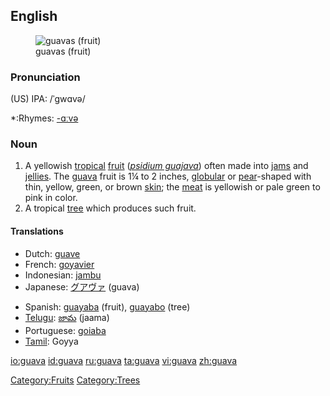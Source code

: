 {{wikipedia}}
==English==
[[Image:Psidium guajava fruit.jpg|thumb|guavas (fruit)]]

===Pronunciation===
(US) IPA: /ˈgwɑvə/
*:Rhymes: [[Rhymes:English:-ɑːvə|-ɑːvə]]

===Noun===
{{en-noun}}

# A yellowish [[tropical]] [[fruit]] (''[[psidium guajava]]'') often made into [[jam]]s and [[jelly|jellies]]. The [[guava]] fruit is 1¼ to 2 inches, [[globular]] or [[pear]]-shaped with thin, yellow, green, or brown [[skin]]; the [[meat]] is yellowish or pale green to pink in color.
# A tropical [[tree]] which produces such fruit.

====Translations====
{{top}}
*Dutch: [[guave]]
*French: [[goyavier]]
*Indonesian: [[jambu]]
*Japanese: [[グアヴァ]] (guava)
{{mid}}
*Spanish: [[guayaba]] (fruit),  [[guayabo]] (tree)
*[[Telugu]]: [[జామ]] (jaama)
*Portuguese: [[goiaba]]
*[[Tamil]]: Goyya
{{bottom}}

[[Category:Fruits]]
[[Category:Trees]]

[[io:guava]]
[[id:guava]]
[[ru:guava]]
[[ta:guava]]
[[vi:guava]]
[[zh:guava]]